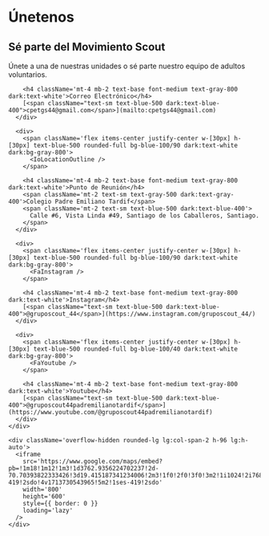 
# Únetenos

<div>
  <div>
    <h2 className='mt-2 text-2xl font-semibold text-gray-800 md:text-3xl dark:text-white'>Sé parte del Movimiento Scout</h2>
    <span className='mt-3 text-gray-500 dark:text-gray-400'>Únete a una de nuestras unidades o sé parte nuestro equipo de adultos voluntarios. </span>
  </div>

  <div className='grid grid-cols-1 md:gap-12 mt-10 lg:grid-cols-3'>
    <div className='grid grid-cols-1 gap-0 lg:gap-6 sm:grid-cols-2 lg:grid-cols-1'>
      <div>
        <span className='flex items-center justify-center w-[30px] h-[30px] text-blue-500 rounded-full bg-blue-100/90 dark:text-white dark:bg-gray-800'>
          <CiMail />
        </span>

        <h4 className='mt-4 mb-2 text-base font-medium text-gray-800 dark:text-white'>Correo Electrónico</h4>
        [<span className="text-sm text-blue-500 dark:text-blue-400">cpetgs44@gmail.com</span>](mailto:cpetgs44@gmail.com)
      </div>

      <div>
        <span className='flex items-center justify-center w-[30px] h-[30px] text-blue-500 rounded-full bg-blue-100/90 dark:text-white dark:bg-gray-800'>
          <IoLocationOutline />
        </span>

        <h4 className='mt-4 mb-2 text-base font-medium text-gray-800 dark:text-white'>Punto de Reunión</h4>
        <span className='mt-2 text-sm text-gray-500 dark:text-gray-400'>Colegio Padre Emiliano Tardif</span>
        <span className='mt-2 text-sm text-blue-500 dark:text-blue-400'>
          Calle #6, Vista Linda #49, Santiago de los Caballeros, Santiago.
        </span>
      </div>

      <div>
        <span className='flex items-center justify-center w-[30px] h-[30px] text-blue-500 rounded-full bg-blue-100/90 dark:text-white dark:bg-gray-800'>
          <FaInstagram />
        </span>

        <h4 className='mt-4 mb-2 text-base font-medium text-gray-800 dark:text-white'>Instagram</h4>
        [<span className="text-sm text-blue-500 dark:text-blue-400">@gruposcout_44</span>](https://www.instagram.com/gruposcout_44/)
      </div>

      <div>
        <span className='flex items-center justify-center w-[30px] h-[30px] text-blue-500 rounded-full bg-blue-100/40 dark:text-white dark:bg-gray-800'>
          <FaYoutube />
        </span>

        <h4 className='mt-4 mb-2 text-base font-medium text-gray-800 dark:text-white'>Youtube</h4>
        [<span className="text-sm text-blue-500 dark:text-blue-400">@gruposcout44padremilianotardif</span>](https://www.youtube.com/@gruposcout44padremilianotardif)
      </div>
    </div>

    <div className='overflow-hidden rounded-lg lg:col-span-2 h-96 lg:h-auto'>
      <iframe
        src='https://www.google.com/maps/embed?pb=!1m18!1m12!1m3!1d3762.9356224702237!2d-70.70393822333426!3d19.415187341234006!2m3!1f0!2f0!3f0!3m2!1i1024!2i768!4f13.1!3m3!1m2!1s0x8eb1cf26f7a69629%3A0x96d39779ebe538ef!2sColegio%20Padre%20Emiliano%20Tardif!5e0!3m2!1ses-419!2sdo!4v1713730543965!5m2!1ses-419!2sdo'
        width='800'
        height='600'
        style={{ border: 0 }}
        loading='lazy'
      />
    </div>
  </div>
</div>